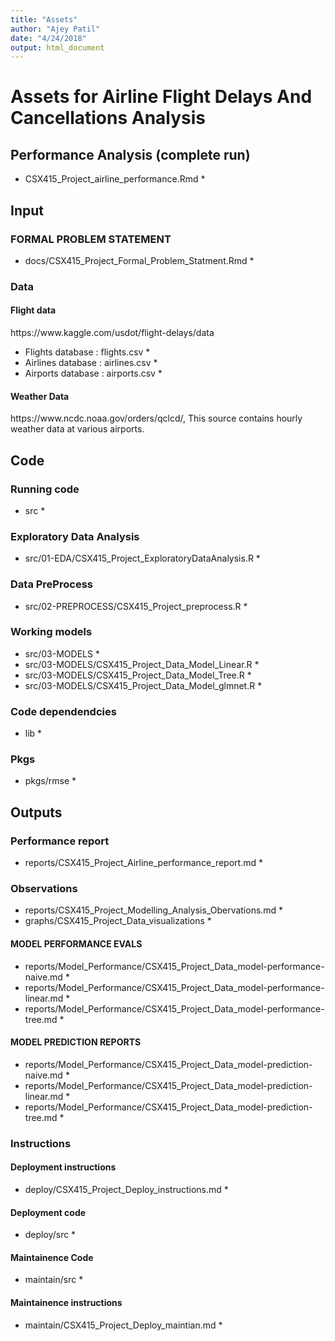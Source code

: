 ```yaml
---
title: "Assets"
author: "Ajey Patil"
date: "4/24/2018"
output: html_document
---
```


# Assets for Airline Flight Delays And Cancellations Analysis

## Performance Analysis (complete run)
* CSX415_Project_airline_performance.Rmd *

## Input
### FORMAL PROBLEM STATEMENT
* docs/CSX415_Project_Formal_Problem_Statment.Rmd *

### Data
#### Flight data
https://www.kaggle.com/usdot/flight-delays/data

* Flights database : flights.csv *
* Airlines database : airlines.csv *
* Airports database : airports.csv *

#### Weather Data
https://www.ncdc.noaa.gov/orders/qclcd/,
This source contains hourly weather data at various airports.

## Code

###  Running code
* src *

### Exploratory Data Analysis 
* src/01-EDA/CSX415_Project_ExploratoryDataAnalysis.R *

### Data PreProcess
* src/02-PREPROCESS/CSX415_Project_preprocess.R *

###  Working models
* src/03-MODELS *
* src/03-MODELS/CSX415_Project_Data_Model_Linear.R *
* src/03-MODELS/CSX415_Project_Data_Model_Tree.R *
* src/03-MODELS/CSX415_Project_Data_Model_glmnet.R *

###  Code dependendcies
* lib *

### Pkgs
* pkgs/rmse *

## Outputs
### Performance report
* reports/CSX415_Project_Airline_performance_report.md *

### Observations
* reports/CSX415_Project_Modelling_Analysis_Obervations.md *
* graphs/CSX415_Project_Data_visualizations *

#### MODEL PERFORMANCE EVALS
* reports/Model_Performance/CSX415_Project_Data_model-performance-naive.md *
* reports/Model_Performance/CSX415_Project_Data_model-performance-linear.md *
* reports/Model_Performance/CSX415_Project_Data_model-performance-tree.md *

#### MODEL PREDICTION REPORTS
* reports/Model_Performance/CSX415_Project_Data_model-prediction-naive.md *
* reports/Model_Performance/CSX415_Project_Data_model-prediction-linear.md *
* reports/Model_Performance/CSX415_Project_Data_model-prediction-tree.md *

### Instructions
#### Deployment instructions
* deploy/CSX415_Project_Deploy_instructions.md *

#### Deployment code
* deploy/src *

#### Maintainence Code
* maintain/src *

#### Maintainence instructions 
* maintain/CSX415_Project_Deploy_maintian.md *

